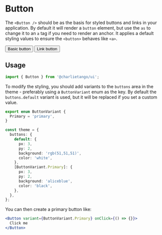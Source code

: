 
<Meta title="Components/Button" component={Button} />

# Button

The `<Button />` should be as the basis for styled buttons and links in your application. By default
it will render a `button` element, but use the `as` to change it to an `a` tag if you need to render
an anchor. It applies a default styling values to ensure the `<button>` behaves like `<a>`.

<Preview>
  <div>
    <Button mr={3}>Basic button</Button>
    <Button as="a" href="#">
      Link button
    </Button>
  </div>
</Preview>

## Usage

```jsx harmony
import { Button } from '@charlietango/ui';
```

To modify the styling, you should add variants to the `buttons` area in the theme - preferably using
a `ButtonVariant` enum as the key. By default the `buttons.default` variant is used, but it will be
replaced if you set a custom value.

```typescript
export enum ButtonVariant {
  Primary = 'primary',
}

const theme = {
  buttons: {
    default: {
      px: 3,
      py: 2,
      background: 'rgb(51,51,51)',
      color: 'white',
    },
    [ButtonVariant.Primary]: {
      px: 3,
      py: 2,
      background: 'aliceblue',
      color: 'black',
    },
  },
};
```

You can then create a primary button like:

```jsx harmony
<Button variant={ButtonVariant.Primary} onClick={() => {}}>
  Click me
</Button>
```
